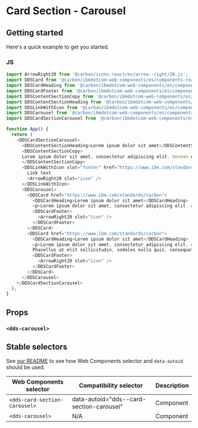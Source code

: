 



# Card Section - Carousel

## Getting started

Here's a quick example to get you started.

### JS

```javascript
import ArrowRight20 from '@carbon/icons-react/es/arrow--right/20.js';
import DDSCard from '@carbon/ibmdotcom-web-components/es/components-react/card/card.js';
import DDSCardHeading from '@carbon/ibmdotcom-web-components/es/components-react/card/card-heading.js';
import DDSCardFooter from '@carbon/ibmdotcom-web-components/es/components-react/card/card-footer.js';
import DDSContentSectionCopy from '@carbon/ibmdotcom-web-components/es/components-react/content-section/content-section-copy.js';
import DDSContentSectionHeading from '@carbon/ibmdotcom-web-components/es/components-react/content-section/content-section-heading.js';
import DDSLinkWithIcon from '@carbon/ibmdotcom-web-components/es/components-react/link-with-icon/link-with-icon.js';
import DDSCarousel from '@carbon/ibmdotcom-web-components/es/components-react/carousel/carousel.js';
import DDSCardSectionCarousel from '@carbon/ibmdotcom-web-components/es/components-react/card-section-carousel/card-section-carousel.js';

function App() {
  return (
    <DDSCardSectionCarousel>
      <DDSContentSectionHeading>Lorem ipsum dolor sit amet</DDSContentSectionHeading>
      <DDSContentSectionCopy>
      Lorem ipsum dolor sit amet, consectetur adipiscing elit. Aenean et ultricies est.
      </DDSContentSectionCopy>
      <DDSLinkWithIcon slot="footer" href="https://www.ibm.com/standards/carbon">
        Link text
        <ArrowRight20 slot="icon" />
      </DDSLinkWithIcon>
      <DDSCarousel>
        <DDSCard href="https://www.ibm.com/standards/carbon">
          <DDSCardHeading>Lorem ipsum dolor sit amet</DDSCardHeading>
          <p>Lorem ipsum dolor sit amet, consectetur adipiscing elit. Aenean et ultricies est.</p>
          <DDSCardFooter>
            <ArrowRight20 slot="icon" />
          </DDSCardFooter>
        </DDSCard>
        <DDSCard href="https://www.ibm.com/standards/carbon">
          <DDSCardHeading>Lorem ipsum dolor sit amet</DDSCardHeading>
          <p>Lorem ipsum dolor sit amet, consectetur adipiscing elit. Aenean et ultricies est.</p>
          Phasellus at elit sollicitudin, sodales nulla quis, consequat libero.
          <DDSCardFooter>
            <ArrowRight20 slot="icon" />
          </DDSCardFooter>
        </DDSCard>
      </DDSCarousel>
    </DDSCardSectionCarousel>
  );
}
```

## Props

### `<dds-carousel>`

<Props of={PropTypesRef} />

## Stable selectors

See [our README](https://github.com/carbon-design-system/carbon-for-ibm-dotcom/tree/main/packages/web-components#stable-selectors-for-analytics-and-integratione2e-testing-in-web-components) to see how Web Components selector and `data-autoid` should be used.

| Web Components selector             | Compatibility selector                    | Description |
| ----------------------------------- | ----------------------                    | ----------- |
| `<dds-card-section-carousel>`        | data-autoid="dds--card-section-carousel"  | Component   |
| `<dds-carousel>`                    | N/A                                       | Component   |

<Description markdown={contributing} />
